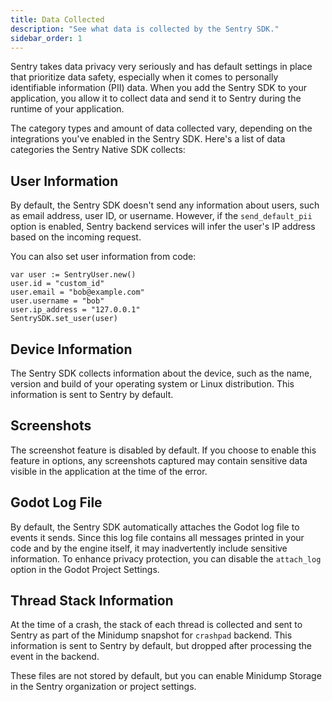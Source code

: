 ```yaml
---
title: Data Collected
description: "See what data is collected by the Sentry SDK."
sidebar_order: 1
---
```


Sentry takes data privacy very seriously and has default settings in place that prioritize data safety, especially when it comes to personally identifiable information (PII) data. When you add the Sentry SDK to your application, you allow it to collect data and send it to Sentry during the runtime of your application.

The category types and amount of data collected vary, depending on the integrations you've enabled in the Sentry SDK. Here's a list of data categories the Sentry Native SDK collects:

## User Information

By default, the Sentry SDK doesn't send any information about users, such as email address, user ID, or username. However, if the <PlatformLink to="/configuration/options/#send_default_pii">`send_default_pii` option</PlatformLink> is enabled, Sentry backend services will infer the user's IP address based on the incoming request.

You can also set user information from code:

```GDScript
var user := SentryUser.new()
user.id = "custom_id"
user.email = "bob@example.com"
user.username = "bob"
user.ip_address = "127.0.0.1"
SentrySDK.set_user(user)
```

## Device Information

The Sentry SDK collects information about the device, such as the name, version and build of your operating system or Linux distribution. This information is sent to Sentry by default.

## Screenshots

The <PlatformLink to="/enriching-events/screenshots">screenshot feature</PlatformLink> is disabled by default. If you choose to enable this feature in options, any screenshots captured may contain sensitive data visible in the application at the time of the error.

## Godot Log File

By default, the Sentry SDK automatically attaches the Godot log file to events it sends. Since this log file contains all messages printed in your code and by the engine itself, it may inadvertently include sensitive information. To enhance privacy protection, you can disable the <PlatformLink to="/configuration/options/#attach_log">`attach_log` option</PlatformLink> in the Godot Project Settings.

## Thread Stack Information

At the time of a crash, the stack of each thread is collected and sent to Sentry as part of the Minidump snapshot for `crashpad` backend. This information is sent to Sentry by default, but dropped after processing the event in the backend.

These files are not stored by default, but you can <PlatformLink to="/data-management/store-minidumps-as-attachments/">enable Minidump Storage</PlatformLink> in the Sentry organization or project settings.
